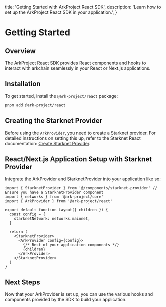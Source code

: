   title: 'Getting Started with ArkProject React SDK',
  description:
    'Learn how to set up the ArkProject React SDK in your application.',
}

# Getting Started

## Overview

The ArkProject React SDK provides React components and hooks to interact with arkchain seamlessly in your React or Next.js applications.

## Installation

To get started, install the `@ark-project/react` package:

```bash
pnpm add @ark-project/react
```

## Creating the Starknet Provider

Before using the `ArkProvider`, you need to create a Starknet provider. For detailed instructions on setting this up, refer to the Starknet React documentation: [Create Starknet Provider](https://starknet-react.com/docs/getting-started).

## React/Next.js Application Setup with Starknet Provider

Integrate the ArkProvider and StarknetProvider into your application like so:

```tsx
import { StarknetProvider } from '@/components/starknet-provider' // Ensure you have a StarknetProvider component
import { networks } from '@ark-project/core'
import { ArkProvider } from '@ark-project/react'

export default function Layout({ children }) {
  const config = {
    starknetNetwork: networks.mainnet,
  }

  return (
    <StarknetProvider>
      <ArkProvider config={config}>
        {/* Rest of your application components */}
        {children}
      </ArkProvider>
    </StarknetProvider>
  )
}
```

## Next Steps

Now that your ArkProvider is set up, you can use the various hooks and components provided by the SDK to build your application.
